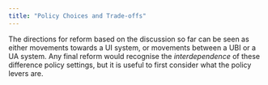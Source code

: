 ```yaml
---
title: "Policy Choices and Trade-offs"
---
```


The directions for reform based on the discussion so far can be seen as either movements towards a UI system, or movements between a UBI or a UA system. Any final reform would recognise the *interdependence* of these difference policy settings, but it is useful to first consider what the policy levers are.
